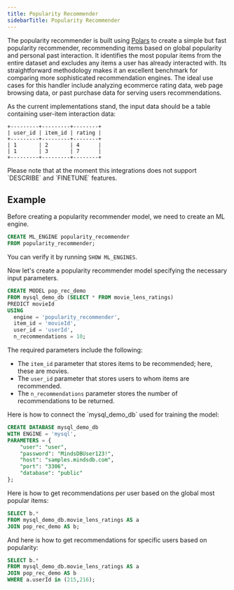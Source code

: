 ```yaml
---
title: Popularity Recommender
sidebarTitle: Popularity Recommender
---
```


The popularity recommender is built using [Polars](https://pola.rs/) to create a simple but fast popularity recommender, recommending items based on global popularity and personal past interaction. 
It identifies the most popular items from the entire dataset and excludes any items a user has already interacted with. 
Its straightforward methodology makes it an excellent benchmark for comparing more sophisticated recommendation engines.
The ideal use cases for this handler include analyzing ecommerce rating data, web page browsing data, or past purchase data for serving users recommendations.

As the current implementations stand, the input data should be a table containing user-item interaction data:

```
+---------+---------+--------+
| user_id | item_id | rating |
+---------+---------+--------+
| 1       | 2       | 4      |
| 1       | 3       | 7      |
+---------+---------+--------+
```

<Note>
Please note that at the moment this integrations does not support `DESCRIBE` and `FINETUNE` features.
</Note>

## Example

Before creating a popularity recommender model, we need to create an ML engine.

```sql
CREATE ML_ENGINE popularity_recommender
FROM popularity_recommender;
```

You can verify it by running `SHOW ML_ENGINES`.

Now let's create a popularity recommender model specifying the necessary input parameters.

```sql
CREATE MODEL pop_rec_demo
FROM mysql_demo_db (SELECT * FROM movie_lens_ratings)
PREDICT movieId
USING
  engine = 'popularity_recommender',
  item_id = 'movieId',
  user_id = 'userId',
  n_recommendations = 10;
```

The required parameters include the following:

- The `item_id` parameter that stores items to be recommended; here, these are movies.
- The `user_id` parameter that stores users to whom items are recommended.
- The `n_recommendations` parameter stores the number of recommendations to be returned.

<Tip>
Here is how to connect the `mysql_demo_db` used for training the model:

```sql
CREATE DATABASE mysql_demo_db
WITH ENGINE = 'mysql',
PARAMETERS = {
    "user": "user",
    "password": "MindsDBUser123!",
    "host": "samples.mindsdb.com",
    "port": "3306",
    "database": "public"
};
```
</Tip>

Here is how to get recommendations per user based on the global most popular items:

```sql
SELECT b.*
FROM mysql_demo_db.movie_lens_ratings AS a
JOIN pop_rec_demo AS b;
```

And here is how to get recommendations for specific users based on popularity:

```sql
SELECT b.*
FROM mysql_demo_db.movie_lens_ratings AS a
JOIN pop_rec_demo AS b
WHERE a.userId in (215,216);
```
